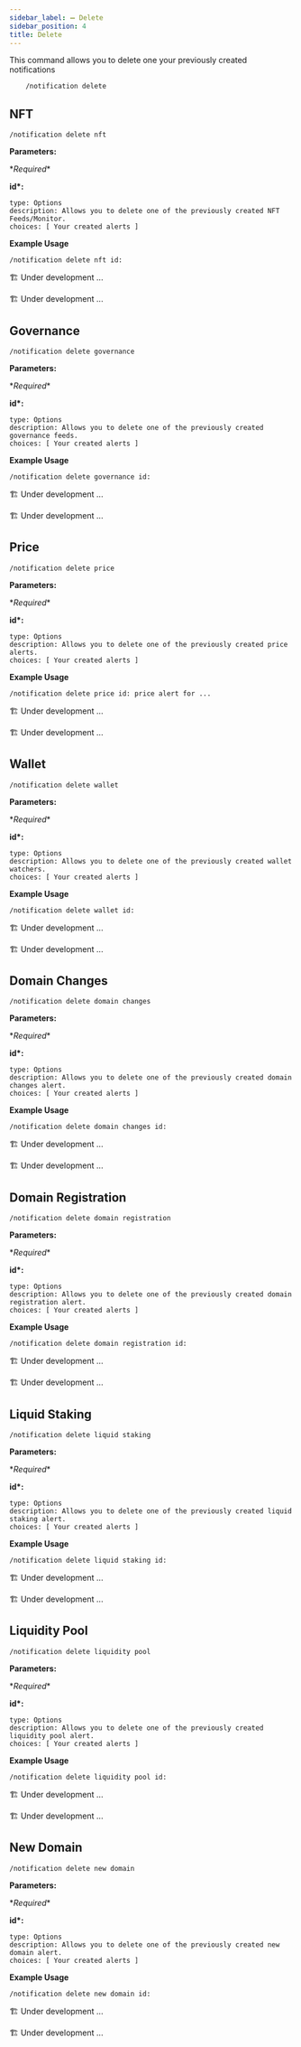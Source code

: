 ```yaml
---
sidebar_label: ➖ Delete
sidebar_position: 4
title: Delete
---
```


<!-- Imports -->


<!-- Documentation -->

This command allows you to delete one your previously created notifications

```
    /notification delete
```

## NFT

<Tabs groupId="platforms">
<TabItem value="discord" label="Discord" default>

```
/notification delete nft
```

<p>
  <strong>Parameters:</strong>
</p>

\*_Required_\*

**id\*:**

    type: Options
    description: Allows you to delete one of the previously created NFT Feeds/Monitor.
    choices: [ Your created alerts ]

**Example Usage**

```
/notification delete nft id:
```

</TabItem>

<TabItem value="telegram" label="Telegram">

🏗️ Under development ...

</TabItem>

<TabItem value="twitter" label="Twitter">
🏗️ Under development ...
</TabItem>
</Tabs>

## Governance

<Tabs groupId="platforms">
<TabItem value="discord" label="Discord" default>

```
/notification delete governance
```

<p>
  <strong>Parameters:</strong>
</p>

\*_Required_\*

**id\*:**

    type: Options
    description: Allows you to delete one of the previously created governance feeds.
    choices: [ Your created alerts ]

**Example Usage**

```
/notification delete governance id:
```

</TabItem>

<TabItem value="telegram" label="Telegram">

🏗️ Under development ...

</TabItem>

<TabItem value="twitter" label="Twitter">
  🏗️ Under development ...
</TabItem>
</Tabs>

## Price

<Tabs groupId="platforms">
<TabItem value="discord" label="Discord" default>

```
/notification delete price
```

<p>
  <strong>Parameters:</strong>
</p>

\*_Required_\*

**id\*:**

    type: Options
    description: Allows you to delete one of the previously created price alerts.
    choices: [ Your created alerts ]

**Example Usage**

```
/notification delete price id: price alert for ...
```

</TabItem>
<TabItem value="telegram" label="Telegram">

🏗️ Under development ...

</TabItem>
<TabItem value="twitter" label="Twitter">
    🏗️ Under development ...
</TabItem>
</Tabs>

## Wallet

<Tabs groupId="platforms">
<TabItem value="discord" label="Discord" default>

```
/notification delete wallet
```

<p>
  <strong>Parameters:</strong>
</p>

\*_Required_\*

**id\*:**

    type: Options
    description: Allows you to delete one of the previously created wallet watchers.
    choices: [ Your created alerts ]

**Example Usage**

```
/notification delete wallet id:
```

</TabItem>

<TabItem value="telegram" label="Telegram">

🏗️ Under development ...

</TabItem>

<TabItem value="Twitter" label="Twitter">
  🏗️ Under development ...
</TabItem>
</Tabs>

## Domain Changes

<Tabs groupId="platforms">
<TabItem value="discord" label="Discord" default>

```
/notification delete domain changes
```

<p>
  <strong>Parameters:</strong>
</p>

\*_Required_\*

**id\*:**

    type: Options
    description: Allows you to delete one of the previously created domain changes alert.
    choices: [ Your created alerts ]

**Example Usage**

```
/notification delete domain changes id:
```

</TabItem>

<TabItem value="telegram" label="Telegram">

🏗️ Under development ...

</TabItem>

<TabItem value="twitter" label="Twitter">
🏗️ Under development ...
</TabItem>
</Tabs>

## Domain Registration

<Tabs groupId="platforms">
<TabItem value="discord" label="Discord" default>

```
/notification delete domain registration
```

<p>
  <strong>Parameters:</strong>
</p>

\*_Required_\*

**id\*:**

    type: Options
    description: Allows you to delete one of the previously created domain registration alert.
    choices: [ Your created alerts ]

**Example Usage**

```
/notification delete domain registration id:
```

</TabItem>

<TabItem value="telegram" label="Telegram">

🏗️ Under development ...

</TabItem>

<TabItem value="twitter" label="Twitter">
🏗️ Under development ...
</TabItem>
</Tabs>

## Liquid Staking

<Tabs groupId="platforms">
<TabItem value="discord" label="Discord" default>

```
/notification delete liquid staking
```

<p>
  <strong>Parameters:</strong>
</p>

\*_Required_\*

**id\*:**

    type: Options
    description: Allows you to delete one of the previously created liquid staking alert.
    choices: [ Your created alerts ]

**Example Usage**

```
/notification delete liquid staking id:
```

</TabItem>

<TabItem value="telegram" label="Telegram">

🏗️ Under development ...

</TabItem>

<TabItem value="twitter" label="Twitter">
🏗️ Under development ...
</TabItem>
</Tabs>

## Liquidity Pool

<Tabs groupId="platforms">
<TabItem value="discord" label="Discord" default>

```
/notification delete liquidity pool
```

<p>
  <strong>Parameters:</strong>
</p>

\*_Required_\*

**id\*:**

    type: Options
    description: Allows you to delete one of the previously created liquidity pool alert.
    choices: [ Your created alerts ]

**Example Usage**

```
/notification delete liquidity pool id:
```

</TabItem>

<TabItem value="telegram" label="Telegram">

🏗️ Under development ...

</TabItem>

<TabItem value="twitter" label="Twitter">
🏗️ Under development ...
</TabItem>
</Tabs>

## New Domain

<Tabs groupId="platforms">
<TabItem value="discord" label="Discord" default>

```
/notification delete new domain
```

<p>
  <strong>Parameters:</strong>
</p>

\*_Required_\*

**id\*:**

    type: Options
    description: Allows you to delete one of the previously created new domain alert.
    choices: [ Your created alerts ]

**Example Usage**

```
/notification delete new domain id:
```

</TabItem>

<TabItem value="telegram" label="Telegram">

🏗️ Under development ...

</TabItem>

<TabItem value="twitter" label="Twitter">
🏗️ Under development ...
</TabItem>
</Tabs>
